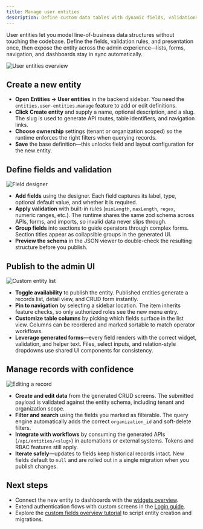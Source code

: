 ```yaml
---
title: Manage user entities
description: Define custom data tables with dynamic fields, validations, and generated admin experiences.
---
```


User entities let you model line-of-business data structures without touching the codebase. Define the fields, validation rules, and presentation once, then expose the entity across the admin experience—lists, forms, navigation, and dashboards stay in sync automatically.

![User entities overview](/screenshots/open-mercato-manage-user-data-entities.png)

## Create a new entity

- **Open** **Entities → User entities** in the backend sidebar. You need the `entities.user-entities.manage` feature to add or edit definitions.
- **Click** **Create entity** and supply a name, optional description, and a slug. The slug is used to generate API routes, table identifiers, and navigation links.
- **Choose ownership** settings (tenant or organization scoped) so the runtime enforces the right filters when querying records.
- **Save** the base definition—this unlocks field and layout configuration for the new entity.

## Define fields and validation

![Field designer](/screenshots/open-mercato-define-custom-fields.png)

- **Add fields** using the designer. Each field captures its label, type, optional default value, and whether it is required.
- **Apply validation** with built-in rules (`minLength`, `maxLength`, `regex`, numeric ranges, etc.). The runtime shares the same zod schema across APIs, forms, and imports, so invalid data never slips through.
- **Group fields** into sections to guide operators through complex forms. Section titles appear as collapsible groups in the generated UI.
- **Preview the schema** in the JSON viewer to double-check the resulting structure before you publish.

## Publish to the admin UI

![Custom entity list](/screenshots/open-mercato-custom-entity-records.png)

- **Toggle availability** to publish the entity. Published entities generate a records list, detail view, and CRUD form instantly.
- **Pin to navigation** by selecting a sidebar location. The item inherits feature checks, so only authorized roles see the new menu entry.
- **Customize table columns** by picking which fields surface in the list view. Columns can be reordered and marked sortable to match operator workflows.
- **Leverage generated forms**—every field renders with the correct widget, validation, and helper text. Files, select inputs, and relation-style dropdowns use shared UI components for consistency.

## Manage records with confidence

![Editing a record](/screenshots/open-mercato-editing-custom-record.png)

- **Create and edit data** from the generated CRUD screens. The submitted payload is validated against the entity schema, including tenant and organization scope.
- **Filter and search** using the fields you marked as filterable. The query engine automatically adds the correct `organization_id` and soft-delete filters.
- **Integrate with workflows** by consuming the generated APIs (`/api/entities/<slug>`) in automations or external systems. Tokens and RBAC features still apply.
- **Iterate safely**—updates to fields keep historical records intact. New fields default to `null` and are rolled out in a single migration when you publish changes.

## Next steps

- Connect the new entity to dashboards with the [widgets overview](../framework/dashboard/widgets-overview).
- Extend authentication flows with custom screens in the [Login guide](./login).
- Explore the [custom fields overview tutorial](../customization/custom-fields-overview) to script entity creation and migrations.
